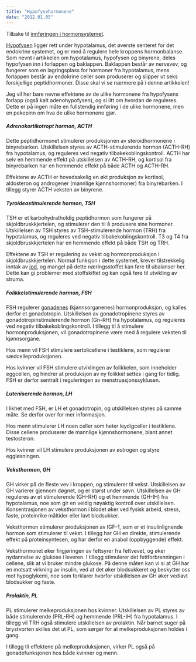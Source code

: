 ```yaml
---
title: "Hypofysehormonene"
date: "2012.01.05"
---
```


Tilbake til [innføringen i hormonsystemet](../../hormonsystemet.qmd "En innføring i hormonsystemet").

[Hypofysen](hypotalamus-hypofyse-binyrene.qmd "Hypotalamus, hypofysen og binyrene") ligger rett under hypotalamus, det øverste senteret for det endokrine systemet, og er med å regulere hele kroppens hormonbalanse. Som nevnt i artikkelen om hypotalamus, hypofysen og binyrene, deles hypofysen inn i forlappen og baklappen. Baklappen består av nervevev, og fungerer som en lagringsplass for hormoner fra hypotalamus, mens forlappen består av endokrine celler som produserer og slipper ut seks forskjellige peptidhormoner. Disse skal vi se nærmere på i denne artikkelen!

Jeg vil her bare nevne effektene av de ulike hormonene fra hypofysens forlapp (også kalt adenohypofysen), og si litt om hvordan de reguleres. Dette er på ingen måte en fullstendig innføring i de ulike hormonene, men en pekepinn om hva de ulike hormonene gjør.

##### Adrenokortikotropt hormon, ACTH

Dette peptidhormonet stimulerer produksjonen av steroidhormonene i binyrebarken. Utskillelsen styres av ACTH-stimulerende hormon (ACTH-RH) fra hypotalamus, og reguleres ved negativ tilbakekoblingskontroll. ACTH har selv en hemmende effekt på utskillelsen av ACTH-RH, og kortisol fra binyrebarken har en hemmende effekt på både ACTH og ACTH-RH.

Effektene av ACTH er hovedsakelig en økt produksjon av kortisol, aldosteron og androgener (mannlige kjønnshormoner) fra binyrebarken. I tillegg styrer ACTH veksten av binyrene.

##### Tyroideastimulerende hormon, TSH

TSH er et karbohydratholdig peptidhormon som fungerer på skjoldbruskkjertelen, og stimulerer den til å produsere sine hormoner. Utskillelsen av TSH styres av TSH-stimulerende hormon (TRH) fra hypotalamus, og reguleres ved negativ tilbakekoblingskontroll. T3 og T4 fra skjoldbruskkjertelen har en hemmende effekt på både TSH og TRH.

Effektene av TSH er regulering av vekst og hormonproduksjon i skjoldbruskkjertelen. Normal funksjon i dette systemet, krever tilstrekkelig inntak av [jod](http://www.friskogfunksjonell.no/jod/ "Jod"), og mangel på dette næringsstoffet kan føre til ubalanser her. Dette kan gi problemer med stoffskiftet og kan også føre til utvikling av struma.

##### Folikkelstimulerende hormon, FSH

FSH regulerer [gonadenes](http://www.friskogfunksjonell.no/ovariene-testiklene-og-morkaken/ "Ovariene, Testiklene og Morkaken") (kjønnsorganenes) hormonproduksjon, og kalles derfor et gonadotropin. Utskillelsen av gonadotropinene styres av gonadotropinstimulerende hormon (Gn-RH) fra hypotalamus, og reguleres ved negativ tilbakekoblingskontroll. I tillegg til å stimulere hormonproduksjonen, vil gonadotropinene være med å regulere veksten til kjønnsorgane.

Hos menn vil FSH stimulere sertolicellene i testiklene, som regulerer sædcelleproduksjonen.

Hos kvinner vil FSH stimulere utviklingen av folikkelen, som inneholder eggcellen, og hindrer at produksjon av ny folikkel settes i gang for tidlig. FSH er derfor sentralt i reguleringen av menstruasjonssyklusen.

##### Luteniserende hormon, LH

I likhet med FSH, er LH et gonadotropin, og utskillelsen styres på samme måte. Se derfor over for mer informasjon.

Hos menn stimulerer LH noen celler som heter leydigceller i testiklene. Disse cellene produserer de mannlige kjønnshormonene, blant annet testosteron.

Hos kvinner vil LH stimulere produksjonen av østrogen og styre eggløsningen.

##### Veksthormon, GH

GH virker på de fleste vev i kroppen, og stimulerer til vekst. Utskillelsen av GH varierer gjennom døgnet, og er størst under søvn. Utskillelsen av GH reguleres av et stimulerende (GH-RH) og et hemmende (GH-IH) fra hypotalamus, noe som gir en veldig nøyaktig kontroll over utskillelsen. Konsentrasjonen av veksthormon i blodet øker ved fysisk arbeid, stress, faste, proteinrike måltider eller lavt blodsukker.

Veksthormon stimulerer produksjonen av IGF-1, som er et insulinlignende hormon som stimulerer til vekst. I tillegg har GH en direkte, stimulerende effekt på proteinsyntesen, og har derfor en anabol (oppbyggende) effekt.

Veksthormonet øker frigjøringen av fettsyrer fra fettvevet, og øker nydannelse av glukose i leveren. I tillegg stimulerer det fettforbrenningen i cellene, slik at vi bruker mindre glukose. På denne måten kan vi si at GH har en motsatt virkning av insulin, ved at det øker blodsukkeret og beskytter oss mot hypoglykemi, noe som forklarer hvorfor utskillelsen av GH øker vedlavt blodsukker og faste.

##### Prolaktin, PL

PL stimulerer melkeproduksjonen hos kvinner. Utskillelsen av PL styres av både stimulerende (PRL-RH) og hemmende (PRL-IH) fra hypotalamus. I tillegg vil TRH også stimulere utskillelsen av prolaktin. Når barnet suger på brystvorten skilles det ut PL, som sørger for at melkeproduksjonen holdes i gang.

I tillegg til effektene på melkeproduksjonen, virker PL også på gonadefunksjonen hos både kvinner og menn.
